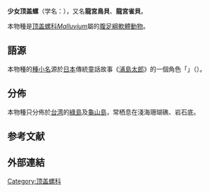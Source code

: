{{Speciesbox
| taxon = Malluvium otohimeae
| authority = Habe, 1946
| synonyms_ref = {{r|WoRMS_880637}}
| synonyms = 
* ''[[Amalthea|Amalthea]] (Malluvium) otohimeae'' {{small|Habe, 1946}} ([[basionym|basionym]])
* ''Amalthea otohimeae'' {{small|Habe, 1946}}（原來組合）
}}

'''少女顶盖螺'''（学名：''{{lang|la|Malluvium otohimeae}}''），又名'''龍宮鳥貝'''{{r |shelldoc_000027}}、'''龍宮雀貝'''{{r |shelldoc_200013}}。

本物種是[[顶盖螺科|顶盖螺科]]''[[Malluvium|Malluvium]]''屬的[[腹足綱|腹足綱]][[軟體動物|軟體動物]]{{r|shell_435|TaiBIF_315317|TaiBNET_315317|WoRMS_880637}}。

==語源==
本物種的[[種小名|種小名]]源於[[日本|日本]]傳統童話故事《[[浦島太郎|浦島太郎]]》的一個角色「{{link-en|乙姫|Oto-hime}}」（{{lang|ja|おとひめ}}）。

==分佈==
本物種只分佈於[[台湾|台湾]]{{r|shell_435}}的[[綠島|綠島]]{{r|shelldoc_000027|shelldoc_200013|shelldoc_200024}}及[[龜山島|龜山島]]{{r|shelldoc_320090219045}}，常栖息在淺海珊瑚礁、岩石底{{r|shell_435}}。

==参考文献==
{{reflist |refs=
<ref name="shell_435">{{cite web
 |url=http://shell.sinica.edu.tw/chinese/shellbase_detail.php?science_no=435
 |title=国际贝库：少女顶盖螺
 |publisher=台湾贝类资料库
 |access-date=2018-07-29
 |language=zh-hant
 |archive-date=2016-03-04
 |archive-url=https://web.archive.org/web/20160304130711/http://shell.sinica.edu.tw/chinese/shellbase_detail.php?science_no=435
 |dead-url=no
 }}</ref>
<ref name="shelldoc_000027">{{shelldoc_000027}}</ref>
<ref name="shelldoc_200013">{{shelldoc_200013}}</ref>
<ref name="shelldoc_200024">{{shelldoc_200024}}</ref>
<ref name="shelldoc_320090219045">{{shelldoc_320090219045}}</ref>
<ref name="TaiBIF_315317">{{TaiBIF |id=315317 |zh=少女頂蓋螺 |taxon=Malluvium otohimeae |authority=(Habe, 1946) |access-date=2018-07-29 }}</ref>
<ref name="TaiBNET_315317">{{TaiBNET |id=315317 |zh=少女頂蓋螺 |taxon=Malluvium otohimeae |authority=(Habe, 1946) |access-date=2018-07-29 }}</ref>
<ref name="WoRMS_880637">{{WoRMS |id=880637 
 |title=''Malluvium otohimeae'' (Habe, 1946)
 |accessdate=2017-11-22 }}</ref>
}}

==外部連結==
{{Taxonbar|from=Q11036306}}

[[Category:顶盖螺科|Category:顶盖螺科]]


{{Mollusc-stub}}